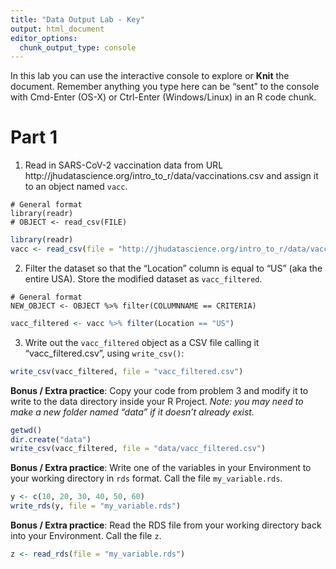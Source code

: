 ```yaml
---
title: "Data Output Lab - Key"
output: html_document
editor_options: 
  chunk_output_type: console
---
```


In this lab you can use the interactive console to explore or **Knit** the document. 
Remember anything you type here can be "sent" to the console with Cmd-Enter (OS-X) or Ctrl-Enter (Windows/Linux) in an R code chunk.


# Part 1

1.  Read in SARS-CoV-2 vaccination data from URL 
http://jhudatascience.org/intro_to_r/data/vaccinations.csv
and assign it to an object named `vacc`. 

```
# General format
library(readr)
# OBJECT <- read_csv(FILE)
```

```r
library(readr)
vacc <- read_csv(file = "http://jhudatascience.org/intro_to_r/data/vaccinations.csv")
```


2. Filter the dataset so that the "Location" column is equal to "US" (aka the entire USA). Store the modified dataset as `vacc_filtered`.

```
# General format
NEW_OBJECT <- OBJECT %>% filter(COLUMNNAME == CRITERIA)
```

```r
vacc_filtered <- vacc %>% filter(Location == "US")
```


3. Write out the `vacc_filtered` object as a CSV file calling it "vacc_filtered.csv", using `write_csv()`:

```r
write_csv(vacc_filtered, file = "vacc_filtered.csv")
```


**Bonus / Extra practice**: Copy your code from problem 3 and modify it to write to the data directory inside your R Project. *Note: you may need to make a new folder named "data" if it doesn't already exist.*

```r
getwd()
dir.create("data")
write_csv(vacc_filtered, file = "data/vacc_filtered.csv")
```

**Bonus / Extra practice**: Write one of the variables in your Environment to your working directory in `rds` format. Call the file `my_variable.rds`.

```r
y <- c(10, 20, 30, 40, 50, 60)
write_rds(y, file = "my_variable.rds")
```

**Bonus / Extra practice**: Read the RDS file from your working directory back into your Environment. Call the file `z`.

```r
z <- read_rds(file = "my_variable.rds")
```
